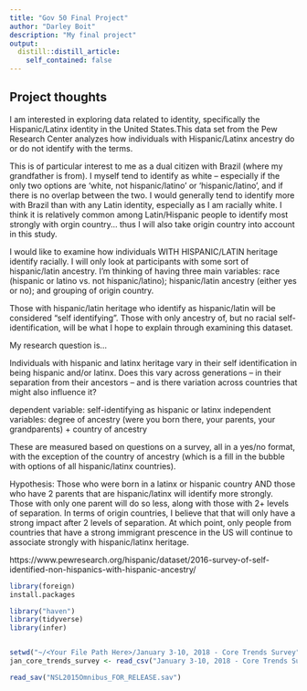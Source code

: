 ```yaml
---
title: "Gov 50 Final Project"
author: "Darley Boit"
description: "My final project"
output:
  distill::distill_article:
    self_contained: false
---
```




## Project thoughts

I am interested in exploring data related to identity, specifically the Hispanic/Latinx identity in the United States.This data set from the Pew Research Center analyzes how individuals with Hispanic/Latinx ancestry do or do not identify with the terms. 

This is of particular interest to me as a dual citizen with Brazil (where my grandfather is from). I myself tend to identify as white -- especially if the only two options are 'white, not hispanic/latino' or 'hispanic/latino', and if there is no overlap between the two. I would generally tend to identify more with Brazil than with any Latin identity, especially as I am racially white. I think it is relatively common among Latin/Hispanic people to identify most strongly with orgin country... thus I will also take origin country into account in this study. 

I would like to examine how individuals WITH HISPANIC/LATIN heritage identify racially. I will only look at participants with some sort of hispanic/latin ancestry. I'm thinking of having three main variables: race (hispanic or latino vs. not hispanic/latino); hispanic/latin ancestry (either yes or no); and grouping of origin country. 

Those with hispanic/latin heritage who identify as hispanic/latin will be considered "self identifying". Those with only ancestry of, but no racial self-identification, will be what I hope to explain through examining this dataset. 

My research question is... 

Individuals with hispanic and latinx heritage vary in their self identification in being hispanic and/or latinx. Does this vary across generations -- in their separation from their ancestors -- and is there variation across countries that might also influence it? 

dependent variable: self-identifying as hispanic or latinx
independent variables: degree of ancestry (were you born there, your parents, your grandparents) + country of ancestry 

These are measured based on questions on a survey, all in a yes/no format, with the exception of the country of ancestry (which is a fill in the bubble with options of all hispanic/latinx countries). 

Hypothesis: Those who were born in a latinx or hispanic country AND those who have 2 parents that are hispanic/latinx will identify more strongly. Those with only one parent will do so less, along with those with 2+ levels of separation. In terms of origin countries, I believe that that will only have a strong impact after 2 levels of separation. At which point, only people from countries that have a strong immigrant prescence in the US will continue to associate strongly with hispanic/latinx heritage. 

https://www.pewresearch.org/hispanic/dataset/2016-survey-of-self-identified-non-hispanics-with-hispanic-ancestry/



```r
library(foreign)
install.packages
```


```r
library("haven")
library(tidyverse)
library(infer)


setwd("~/<Your File Path Here>/January 3-10, 2018 - Core Trends Survey")
jan_core_trends_survey <- read_csv("January 3-10, 2018 - Core Trends Survey - CSV.csv")

read_sav("NSL2015Omnibus_FOR_RELEASE.sav")
```









